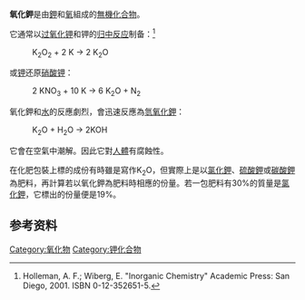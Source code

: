 {{Chembox
|   Name = 氧化钾
|   ImageFile = Potassium-oxide-3D-vdW.png
|   ImageSize = 200px
|   ImageName = 氧化钾
|   IUPACName = Potassium oxide
|   OtherNames = 氧化二鉀
| Section1 = {{Chembox Identifiers
| CASNo = 12136-45-7
| CASNo_Ref = {{cascite|correct|CAS}}
|  ChemSpiderID_Ref  = {{chemspidercite|changed|chemspider}}|  ChemSpiderID  =  23354117 
|  EC_number  =  235-227-6
|  UNII_Ref  = {{fdacite|changed|FDA}}|  UNII  =  58D606078H
|  MeSHName  =  Potassium+oxide
|  SMILES  =  [O-2].[K+].[K+]
|  StdInChI_Ref  = {{stdinchicite|changed|chemspider}}|  StdInChI  =  1S/2K.O
|  StdInChIKey_Ref  = {{stdinchicite|changed|chemspider}}|  StdInChIKey  =  NOTVAPJNGZMVSD-UHFFFAOYSA-N
}}
| Section2 = {{Chembox Properties
|   Formula = K<sub>2</sub>O
|   MolarMass = 94.196 
|   Appearance = 灰色晶体
|   Density = 2.35 
|   Solubility = 剧烈反应生成[[氢氧化钾|KOH]]
|   MeltingPt = >490 °C <!--Holleman and Wiberg-->
|   BoilingPt = 未知
  }}
| Section8 = {{Chembox Related
|   OtherAnions = [[氫氧化鉀|氫氧化鉀]]<br /><br />[[硫化鉀|硫化鉀]]<br />[[硒化鉀|硒化鉀]]<br />[[碲化鉀|碲化鉀]]<br />[[釙化鉀|釙化鉀]]
|   OtherCations = {{鹼金屬相關化學品|氧化物}}
  }}
}}

'''氧化鉀'''是由[[鉀|鉀]]和[[氧|氧]]組成的[[無機化合物|無機化合物]]。

它通常以[[过氧化钾|过氧化钾]]和钾的[[归中反应|归中反应]]制备：<ref>Holleman, A. F.; Wiberg, E. "Inorganic Chemistry" Academic Press: San Diego, 2001. ISBN 0-12-352651-5.</ref>
: K<sub>2</sub>O<sub>2</sub>  +  2 K  →  2 K<sub>2</sub>O

或[[钾|钾]]还原[[硝酸钾|硝酸钾]]：
:2 KNO<sub>3</sub>  +  10 K  →   6 K<sub>2</sub>O + N<sub>2</sub>

氧化鉀和[[水|水]]的反應劇烈，會迅速反應為[[氫氧化鉀|氫氧化鉀]]：
:K<sub>2</sub>O + H<sub>2</sub>O → 2KOH
它會在空氣中潮解。因此它對[[人體|人體]]有腐蝕性。

在化肥包裝上標的成份有時雖是寫作K<sub>2</sub>O，但實際上是以[[氯化鉀|氯化鉀]]、[[硫酸鉀|硫酸鉀]]或[[碳酸鉀|碳酸鉀]]為肥料，再計算若以氧化鉀為肥料時相應的份量。若一包肥料有30%的質量是[[氯化鉀|氯化鉀]]，它標出的份量便是19%。

== 参考资料 ==
<div class="references-small">
<references/>
</div>

{{鉀化合物}}
{{氧化物}}

[[Category:氧化物|Category:氧化物]]
[[Category:钾化合物|Category:钾化合物]]